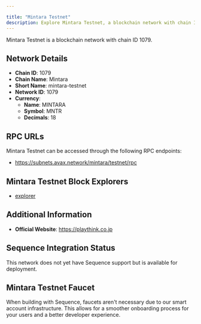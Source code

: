 ```yaml
---

title: "Mintara Testnet"
description: Explore Mintara Testnet, a blockchain network with chain ID 1079. Learn about its native currency, MINTARA, and how to interact with the network.
---
```




Mintara Testnet is a blockchain network with chain ID 1079.

## Network Details

- **Chain ID**: 1079
- **Chain Name**: Mintara
- **Short Name**: mintara-testnet
- **Network ID**: 1079
- **Currency**: 
  - **Name**: MINTARA
  - **Symbol**: MNTR
  - **Decimals**: 18

## RPC URLs

Mintara Testnet can be accessed through the following RPC endpoints:

- https://subnets.avax.network/mintara/testnet/rpc

## Mintara Testnet Block Explorers

- [explorer](https://subnets-test.avax.network/mintara)

## Additional Information

- **Official Website**: https://playthink.co.jp

## Sequence Integration Status

This network does not yet have Sequence support but is available for deployment.

## Mintara Testnet Faucet

When building with Sequence, faucets aren't necessary due to our smart account infrastructure. This allows for a smoother onboarding process for your users and a better developer experience.
